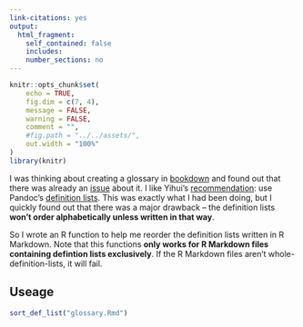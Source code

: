 ```yaml
---
link-citations: yes
output:
  html_fragment:
    self_contained: false
    includes:
    number_sections: no
---
```

<!--For external images, set self_contained: false-->

<!--yaml
---
layout: post
mermaid: false
mathjax2: false
mathjax: false
highlight: true
title: "Making a Glossary in R Markdown"
description: "Use Pandoc definition list to make glossary in R Markdown"
tags: [R Markdown, R, R-bloggers]
---
yaml-->

```r
knitr::opts_chunk$set(
	echo = TRUE,
	fig.dim = c(7, 4),
	message = FALSE,
	warning = FALSE,
	comment = "",
	#fig.path = "../../assets/",
	out.width = "100%"
)
library(knitr)
```


I was thinking about creating a glossary in [bookdown](https://bookdown.org/yihui/bookdown/) and found out that there was already an [issue](https://github.com/rstudio/bookdown/issues/199) about it. I like Yihui's [recommendation](https://github.com/rstudio/bookdown/issues/199#issuecomment-246888361): use Pandoc's [definition lists](http://pandoc.org/MANUAL.html#definition-lists).<!--more-->
This was exactly what I had been doing, but I quickly found out that there was a major drawback -- the definition lists **won't order alphabetically unless written in that way**.

So I wrote an R function to help me reorder the definition lists written in R Markdown. Note that this functions **only works for R Markdown files containing defintion lists exclusively**. If the R Markdown files aren't whole-definition-lists, it will fail.


## Useage

```r
sort_def_list("glossary.Rmd")
```
<script src="https://gist.github.com/liao961120/bdae1d0c1c7d90da8ae201899c69b40b.js"></script>
